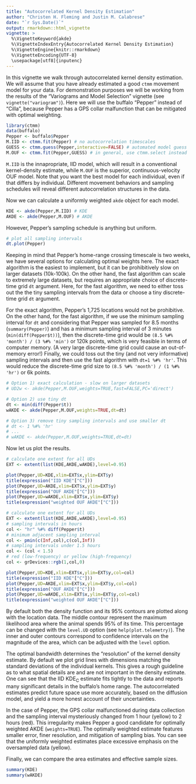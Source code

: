 ```yaml
---
title: "Autocorrelated Kernel Density Estimation"
author: "Christen H. Fleming and Justin M. Calabrese"
date: "`r Sys.Date()`"
output: rmarkdown::html_vignette
vignette: >
  %\VignetteKeyword{akde}
  %\VignetteIndexEntry{Autocorrelated Kernel Density Estimation}
  %\VignetteEngine{knitr::rmarkdown}
  %\VignetteEncoding{UTF-8}
  \usepackage[utf8]{inputenc}
---
```


In this vignette we walk through autocorrelated kernel density estimation. We will assume that you have already estimated a good `ctmm` movement model for your data. For demonstration purposes we will be working from the results of the "Variograms and Model Selection" vignette (see `vignette("variogram")`). Here we will use the buffalo "Pepper" instead of "Cilla", because Pepper has a GPS collar malfunction that can be mitigated with optimal weighting.

```r
library(ctmm)
data(buffalo)
Pepper <- buffalo$Pepper
M.IID <- ctmm.fit(Pepper) # no autocorrelation timescales
GUESS <- ctmm.guess(Pepper,interactive=FALSE) # automated model guess
M.OUF <- ctmm.fit(Pepper,GUESS) # in general, use ctmm.select instead
```

`M.IID` is the innapropriate, IID model, which will result in a conventional kernel-density estimate, while `M.OUF` is the superior, continuous-velocity OUF model. Note that you want the best model for each individual, even if that differs by individual. Different movement behaviors and sampling schedules will reveal different autocorrelation structures in the data.

Now we can calculate a uniformly weighted `akde` object for each model.

```r
KDE <- akde(Pepper,M.IID) # KDE
AKDE <- akde(Pepper,M.OUF) # AKDE
```

However, Pepper's sampling schedule is anything but uniform.

```r
# plot all sampling intervals
dt.plot(Pepper)
```

Keeping in mind that Pepper's home-range crossing timescale is two weeks, we have several options for calculating optimal weights here. The exact algorithm is the easiest to implement, but it can be prohibitively slow on larger datasets (10k-100k). On the other hand, the fast algorithm can scale to extremely large datasets, but requires an appropriate choice of discrete-time grid `dt` argument. Here, for the fast algorithm, we need to either toss out the the tiny sampling intervals from the data or choose a tiny discrete-time grid `dt` argument.

For the exact algorithm, Pepper's 1,725 locations would not be prohibitive. On the other hand, for the fast algorithm, if we use the minimum sampling interval for `dt` and considering that Pepper was sampled for 8.5 months (`summary(Pepper)`) and has a minimum sampling interval of 3 minutes (`min(diff(Pepper$t))`), then the discrete-time grid would be `(8.5 %#% 'month') / (3 %#% 'min')` or 120k points, which is very feasible in terms of computer memory. (A very large discrete-time grid could cause an out-of-memory error!) Finally, we could toss out the tiny (and not very informative) sampling intervals and then use the fast algorithm with `dt=1 %#% 'hr'`. This would reduce the discrete-time grid size to  `(8.5 %#% 'month') / (1 %#% 'hr')` or 6k points.

```r
# Option 1) exact calculation - slow on larger datasets
# UD2w <- akde(Pepper,M.OUF,weights=TRUE,fast=FALSE,PC='direct')

# Option 2) use tiny dt
dt <- min(diff(Pepper$t))
wAKDE <- akde(Pepper,M.OUF,weights=TRUE,dt=dt)

# Option 3) remove tiny sampling intervals and use smaller dt
# dt <- 1 %#% 'hr'
# ...
# wAKDE <- akde(Pepper,M.OUF,weights=TRUE,dt=dt)
```

Now let us plot the results.

```r
# calculate one extent for all UDs
EXT <- extent(list(KDE,AKDE,wAKDE),level=0.95)

plot(Pepper,UD=KDE,xlim=EXT$x,ylim=EXT$y)
title(expression("IID KDE"["C"]))
plot(Pepper,UD=AKDE,xlim=EXT$x,ylim=EXT$y)
title(expression("OUF AKDE"["C"]))
plot(Pepper,UD=wAKDE,xlim=EXT$x,ylim=EXT$y)
title(expression("weighted OUF AKDE"["C"]))
```

```r
# calculate one extent for all UDs
EXT <- extent(list(KDE,AKDE,wAKDE),level=0.95)
# sampling intervals in hours
col <- "hr" %#% diff(Pepper$t)
# minimum adjacent sampling interval
col <- pmin(c(Inf,col),c(col,Inf))
# sampling intervals under 1.5 hours
col <- (col < 1.5)
# red (low-frequency) or yellow (high-frequency)
col <- grDevices::rgb(1,col,0)

plot(Pepper,UD=KDE,xlim=EXT$x,ylim=EXT$y,col=col)
title(expression("IID KDE"["C"]))
plot(Pepper,UD=AKDE,xlim=EXT$x,ylim=EXT$y,col=col)
title(expression("OUF AKDE"["C"]))
plot(Pepper,UD=wAKDE,xlim=EXT$x,ylim=EXT$y,col=col)
title(expression("weighted OUF AKDE"["C"]))
```

By default both the density function and its 95% contours are plotted along with the location data. The middle contour represent the maximum likelihood area where the animal spends 95% of its time. This percentage can be changed with the `level.UD` option (see `help(plot.telemetry)`). The inner and outer contours correspond to confidence intervals on the magnitude of the area, which can be adjusted with the `level` option.

The optimal bandwidth determines the "resolution" of the kernel density estimate. By default we plot grid lines with dimensions matching the standard deviations of the individual kernels. This gives a rough guideline as to what spatial details are and are not important in the density estimate. One can see that the IID KDE<sub>C</sub> estimate fits tightly to the data and reports many significant details in the buffalo's home range. The autocorrelated estimates predict future space use more accurately, based on the diffusion model, and yield a more honest account of their uncertainties.

In the case of Pepper, the GPS collar malfunctioned during data collection and the sampling interval mysteriously changed from 1 hour (yellow) to 2 hours (red). This irregularity makes Pepper a good candidate for optimally weighted AKDE (`weights=TRUE`). The optimally weighted estimate features smaller error, finer resolution, and mitigation of sampling bias. You can see that the uniformly weighted estimates place excessive emphasis on the oversampled data (yellow).

Finally, we can compare the area estimates and effective sample sizes.

```r
summary(KDE)
summary(wAKDE)
```
